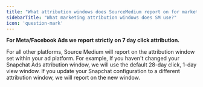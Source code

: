 ```yaml
---
title: "What attribution windows does SourceMedium report on for marketing platforms?"
sidebarTitle: "What marketing attribution windows does SM use?"
icon: 'question-mark'
---
```

**For Meta/Facebook Ads we report strictly on 7 day click attribution.**

For all other platforms, Source Medium will report on the attribution window set within your ad platform.  For example, If you haven't changed your Snapchat Ads attribution window, we will use the default 28-day click, 1-day view window. If you update your Snapchat configuration to a different attribution window, we will report on the new window.